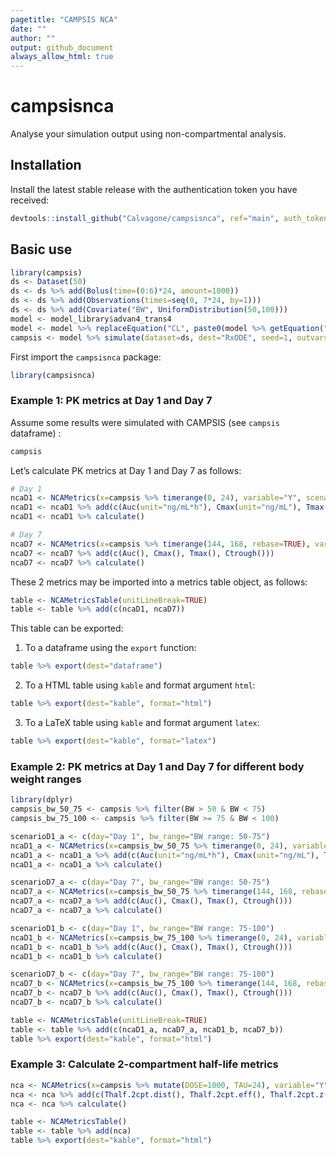 ```yaml
---
pagetitle: "CAMPSIS NCA"
date: ""
author: ""
output: github_document
always_allow_html: true
---
```


# campsisnca
Analyse your simulation output using non-compartmental analysis.

## Installation
Install the latest stable release with the authentication token you have received:
  
```r
devtools::install_github("Calvagone/campsisnca", ref="main", auth_token="AUTH_TOKEN", force=TRUE)
```

## Basic use

```r
library(campsis)
ds <- Dataset(50)
ds <- ds %>% add(Bolus(time=(0:6)*24, amount=1000))
ds <- ds %>% add(Observations(times=seq(0, 7*24, by=1)))
ds <- ds %>% add(Covariate("BW", UniformDistribution(50,100)))
model <- model_library$advan4_trans4
model <- model %>% replaceEquation("CL", paste0(model %>% getEquation("CL"), "*pow(BW/70, 0.75)"))
campsis <- model %>% simulate(dataset=ds, dest="RxODE", seed=1, outvars="BW")


```

First import the `campsisnca` package:

```r
library(campsisnca)
```

### Example 1: PK metrics at Day 1 and Day 7

Assume some results were simulated with CAMPSIS (see `campsis` dataframe) :

```r
campsis
```

Let's calculate PK metrics at Day 1 and Day 7 as follows:

```r
# Day 1
ncaD1 <- NCAMetrics(x=campsis %>% timerange(0, 24), variable="Y", scenario=c(day="Day 1"))
ncaD1 <- ncaD1 %>% add(c(Auc(unit="ng/mL*h"), Cmax(unit="ng/mL"), Tmax(unit="h"), Ctrough(unit="ng/mL")))
ncaD1 <- ncaD1 %>% calculate()

# Day 7 
ncaD7 <- NCAMetrics(x=campsis %>% timerange(144, 168, rebase=TRUE), variable="Y", scenario=c(day="Day 7"))
ncaD7 <- ncaD7 %>% add(c(Auc(), Cmax(), Tmax(), Ctrough()))
ncaD7 <- ncaD7 %>% calculate()
```

These 2 metrics may be imported into a metrics table object, as follows:

```r
table <- NCAMetricsTable(unitLineBreak=TRUE)  
table <- table %>% add(c(ncaD1, ncaD7))
```

This table can be exported:

1. To a dataframe using the `export` function:

```r
table %>% export(dest="dataframe")
```

2. To a HTML table using `kable` and format argument `html`:

```r
table %>% export(dest="kable", format="html")
```

3. To a LaTeX table using `kable` and format argument `latex`:

```r
table %>% export(dest="kable", format="latex")
```

### Example 2: PK metrics at Day 1 and Day 7 for different body weight ranges

```r
library(dplyr)
campsis_bw_50_75 <- campsis %>% filter(BW > 50 & BW < 75)
campsis_bw_75_100 <- campsis %>% filter(BW >= 75 & BW < 100)

scenarioD1_a <- c(day="Day 1", bw_range="BW range: 50-75")
ncaD1_a <- NCAMetrics(x=campsis_bw_50_75 %>% timerange(0, 24), variable="Y", scenario=scenarioD1_a)
ncaD1_a <- ncaD1_a %>% add(c(Auc(unit="ng/mL*h"), Cmax(unit="ng/mL"), Tmax(unit="h"), Ctrough(unit="ng/mL")))
ncaD1_a <- ncaD1_a %>% calculate()

scenarioD7_a <- c(day="Day 7", bw_range="BW range: 50-75")
ncaD7_a <- NCAMetrics(x=campsis_bw_50_75 %>% timerange(144, 168, rebase=T), variable="Y", scenario=scenarioD7_a)
ncaD7_a <- ncaD7_a %>% add(c(Auc(), Cmax(), Tmax(), Ctrough()))
ncaD7_a <- ncaD7_a %>% calculate()

scenarioD1_b <- c(day="Day 1", bw_range="BW range: 75-100")
ncaD1_b <- NCAMetrics(x=campsis_bw_75_100 %>% timerange(0, 24), variable="Y", scenario=scenarioD1_b)
ncaD1_b <- ncaD1_b %>% add(c(Auc(), Cmax(), Tmax(), Ctrough()))
ncaD1_b <- ncaD1_b %>% calculate()

scenarioD7_b <- c(day="Day 7", bw_range="BW range: 75-100")
ncaD7_b <- NCAMetrics(x=campsis_bw_75_100 %>% timerange(144, 168, rebase=T), variable="Y", scenario=scenarioD7_b)
ncaD7_b <- ncaD7_b %>% add(c(Auc(), Cmax(), Tmax(), Ctrough()))
ncaD7_b <- ncaD7_b %>% calculate()

table <- NCAMetricsTable(unitLineBreak=TRUE)  
table <- table %>% add(c(ncaD1_a, ncaD7_a, ncaD1_b, ncaD7_b))
table %>% export(dest="kable", format="html")
```

### Example 3: Calculate 2-compartment half-life metrics

```r
nca <- NCAMetrics(x=campsis %>% mutate(DOSE=1000, TAU=24), variable="Y", scenario=c(xx="Half-lives"))
nca <- nca %>% add(c(Thalf.2cpt.dist(), Thalf.2cpt.eff(), Thalf.2cpt.z()))
nca <- nca %>% calculate()

table <- NCAMetricsTable()  
table <- table %>% add(nca)
table %>% export(dest="kable", format="html")
```